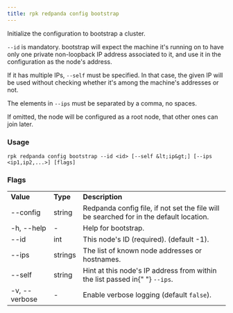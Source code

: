 ```yaml
---
title: rpk redpanda config bootstrap
---
```


<head>
  <meta name="title" content="rpk redpanda config bootstrap | Redpanda Docs" />
  <meta name="description" content="rpk redpanda config bootstrap" />
</head>

Initialize the configuration to bootstrap a cluster.

`--id` is mandatory. bootstrap will expect the machine it's running on
to have only one private non-loopback IP address associated to it,
and use it in the configuration as the node's address.

If it has multiple IPs, `--self` must be specified.
In that case, the given IP will be used without checking whether it's
among the machine's addresses or not.

The elements in `--ips` must be separated by a comma, no spaces.

If omitted, the node will be configured as a root node, that other
ones can join later.

### Usage

```
rpk redpanda config bootstrap --id <id> [--self &lt;ip&gt;] [--ips <ip1,ip2,...>] [flags]
```

### Flags

<table>
  <tbody>
    <tr>
      <td>
        <strong> Value</strong>
      </td>
      <td>
        <strong> Type</strong>
      </td>
      <td>
        <strong> Description</strong>
      </td>
    </tr>
    <tr>
      <td>--config</td>
      <td>string</td>
      <td>
        Redpanda config file, if not set the file will be searched for in the
        default location.
      </td>
    </tr>
    <tr>
      <td>-h, --help</td>
      <td>-</td>
      <td> Help for bootstrap.</td>
    </tr>
    <tr>
      <td>--id</td>
      <td>int</td>
      <td> This node's ID (required). (default -1).</td>
    </tr>
    <tr>
      <td>--ips</td>
      <td>strings</td>
      <td> The list of known node addresses or hostnames.</td>
    </tr>
    <tr>
      <td>--self</td>
      <td>string</td>
      <td>
        Hint at this node's IP address from within the list passed in{" "}
        <code>--ips</code>.
      </td>
    </tr>
    <tr>
      <td>-v, --verbose</td>
      <td>-</td>
      <td>
        Enable verbose logging (default <code>false</code>).
      </td>
    </tr>
  </tbody>
</table>
